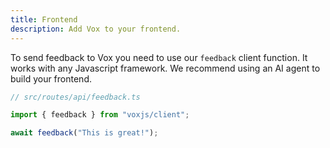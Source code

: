 ```yaml
---
title: Frontend
description: Add Vox to your frontend.
---
```


To send feedback to Vox you need to use our `feedback` client function. It works with any Javascript framework. We recommend using an AI agent to build your frontend.

```ts
// src/routes/api/feedback.ts

import { feedback } from "voxjs/client";

await feedback("This is great!");
```